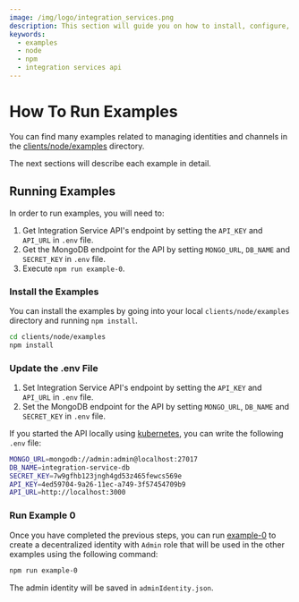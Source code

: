 ```yaml
---
image: /img/logo/integration_services.png
description: This section will guide you on how to install, configure, and run the examples.
keywords:
  - examples
  - node
  - npm
  - integration services api
---
```


# How To Run Examples

You can find many examples related to managing identities and channels in the [clients/node/examples](https://github.com/iotaledger/integration-services/tree/master/clients/node/examples) directory.

The next sections will describe each example in detail.

## Running Examples

In order to run examples, you will need to:

1. Get Integration Service API's endpoint by setting the `API_KEY` and `API_URL` in `.env` file.
2. Get the MongoDB endpoint for the API by setting `MONGO_URL`, `DB_NAME` and `SECRET_KEY` in `.env` file.
3. Execute `npm run example-0`.

### Install the Examples

You can install the examples by going into your local `clients/node/examples` directory and running `npm install`.

```bash
cd clients/node/examples
npm install
```

### Update the .env File

1. Set Integration Service API's endpoint by setting the `API_KEY` and `API_URL` in `.env` file.
2. Set the MongoDB endpoint for the API by setting `MONGO_URL`, `DB_NAME` and `SECRET_KEY` in `.env` file.

If you started the API locally using [kubernetes](../installation/kubernetes/local_setup), you can write
the following `.env` file:

```bash
MONGO_URL=mongodb://admin:admin@localhost:27017
DB_NAME=integration-service-db
SECRET_KEY=7w9gfhb123jngh4gd53z465fewcs569e
API_KEY=4ed59704-9a26-11ec-a749-3f57454709b9
API_URL=http://localhost:3000
```

### Run Example 0

Once you have completed the previous steps, you can run [example-0](https://github.com/iotaledger/integration-services/blob/master/clients/node/examples/0-MakeRootIdentityAdmin.ts) to create a decentralized identity with `Admin` role
that will be used in the other examples using the following command:

```bash
npm run example-0
```

The admin identity will be saved in `adminIdentity.json`.
